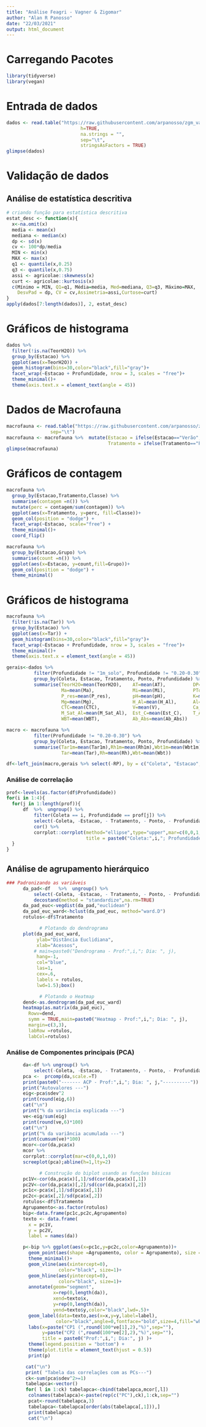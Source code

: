 ```yaml
---
title: "Análise Feagri - Vagner & Zigomar"
author: "Alan R Panosso"
date: "22/03/2021"
output: html_document
---
```


# Carregando Pacotes

```r
library(tidyverse)
library(vegan)
```

# Entrada de dados
```r
dados <- read.table("https://raw.githubusercontent.com/arpanosso/zgm_vagnr_feagri/main/dados/Dados_gerais.txt",
                           h=TRUE,
                           na.strings = "",
                           sep="\t",
                           stringsAsFactors = TRUE)
glimpse(dados)
```

# Validação de dados  
## Análise de estatística descritiva  

```r
# criando função para estatística descritiva
estat_desc <- function(x){
  x<-na.omit(x)
  media <- mean(x)
  mediana <- median(x)
  dp <- sd(x)
  cv <- 100*dp/media
  MIN <- min(x)
  MAX <- max(x)
  q1 <- quantile(x,0.25)
  q3 <- quantile(x,0.75)
  assi <- agricolae::skewness(x)
  curt <- agricolae::kurtosis(x)
  c(Mínimo = MIN, Q1=q1, Média=media, Med=mediana, Q3=q3, Máximo=MAX,
    DesvPad = dp, CV = cv,Assimetria=assi,Curtose=curt)
}
apply(dados[7:length(dados)], 2, estat_desc)
```

# Gráficos de histograma

```r
dados %>% 
  filter(!is.na(TeorH2O)) %>% 
  group_by(Estacao) %>% 
  ggplot(aes(x=TeorH2O)) +
  geom_histogram(bins=30,color="black",fill="gray")+
  facet_wrap(~Estacao + Profundidade, nrow = 3, scales = "free")+
  theme_minimal()+
  theme(axis.text.x = element_text(angle = 45))
```


# Dados de Macrofauna

```r
macrofauna <- read.table("https://raw.githubusercontent.com/arpanosso/zgm_vagnr_feagri/main/dados/Macrofauna_edafica_dados_gerais_analises.txt", h=TRUE,
                sep="\t")
macrofauna <- macrofauna %>%  mutate(Estacao = ifelse(Estacao=="Verão","Verao",Estacao),
                                     Tratamento = ifelse(Tratamento=="Pastagem","Pasto",Tratamento))
glimpse(macrofauna)
```

# Gráficos de contagem
```r
macrofauna %>% 
  group_by(Estacao,Tratamento,Classe) %>% 
  summarise(contagem =n()) %>% 
  mutate(perc = contagem/sum(contagem)) %>% 
  ggplot(aes(x=Tratamento, y=perc, fill=Classe))+
  geom_col(position = "dodge") + 
  facet_wrap(~Estacao, scale="free") +
  theme_minimal()+
  coord_flip()
```

```r
macrofauna %>% 
  group_by(Estacao,Grupo) %>% 
  summarise(count =n()) %>% 
  ggplot(aes(x=Estacao, y=count,fill=Grupo))+
  geom_col(position = "dodge") + 
  theme_minimal()
```


# Gráficos de histograma

```r
macrofauna %>% 
  filter(!is.na(Tar)) %>% 
  group_by(Estacao) %>% 
  ggplot(aes(x=Tar)) +
  geom_histogram(bins=30,color="black",fill="gray")+
  facet_wrap(~Estacao + Profundidade, nrow = 3, scales = "free")+
  theme_minimal()+
  theme(axis.text.x = element_text(angle = 45))
```


```r
gerais<-dados %>% 
          filter(Profundidade != "1m_solo", Profundidade != "0.20-0.30") %>% 
          group_by(Coleta, Estacao, Tratamento, Ponto, Profundidade) %>% 
          summarise(TeorH2O=mean(TeorH2O),    AT=mean(AT),          DP=mean(DP),            DS =mean(DS),          
                    Ma=mean(Ma),              Mi=mean(Mi),          PTotal=mean(PTotal),    RP  =mean(RP),         
                    P_res=mean(P_res),        pH=mean(pH),          K=mean(K),              Ca =mean(Ca),          
                    Mg=mean(Mg),              H_Al=mean(H_Al),      Al=mean(Al),            SB=mean(SB),
                    CTC=mean(CTC),            V=mean(V),            Ca_CTC=mean(Ca_CTC),    Mg_CTC  =mean(Mg_CTC),     
                    M_Sat_Al=mean(M_Sat_Al),  Est_C=mean(Est_C),    T_Ar=mean(T_Ar),        RH =mean(RH),          
                    WBT=mean(WBT),            Ab_Abs=mean(Ab_Abs))
```


```r
macro <- macrofauna %>% 
          filter(Profundidade != "0.20-0.30") %>%
          group_by(Coleta, Estacao, Tratamento, Ponto, Profundidade) %>%
          summarise(Tar1m=mean(Tar1m),Rh1m=mean(Rh1m),Wbt1m=mean(Wbt1m),
                    Tar=mean(Tar),Rh=mean(Rh),Wbt=mean(Wbt))
```

```r
df<-left_join(macro,gerais %>% select(-RP), by = c("Coleta", "Estacao", "Tratamento", "Ponto", "Profundidade"))
```

### Análise de correlação  

```r
prof<-levels(as.factor(df$Profundidade))
for(i in 1:4){
  for(j in 1:length(prof)){
      df  %>%  ungroup() %>%  
          filter(Coleta == i, Profundidade == prof[j]) %>% 
          select(-Coleta, -Estacao, - Tratamento, - Ponto, - Profundidade) %>% 
          cor() %>% 
          corrplot::corrplot(method="ellipse",type="upper",mar=c(0,0,1,0),
                             title = paste0("Coleta:",i,"; Profundidade: ", j))
  }
}
```

## Análise de agrupamento hierárquico  
```r
### Padronizando as variáveis 
      da_pad<-df   %>%  ungroup() %>% 
          select(-Coleta, -Estacao, - Tratamento, - Ponto, - Profundidade ) %>% 
          decostand(method = "standardize",na.rm=TRUE)
      da_pad_euc<-vegdist(da_pad,"euclidean")
      da_pad_euc_ward<-hclust(da_pad_euc, method="ward.D")
      rotulos<-df$Tratamento

            # Plotando do dendrograma
      plot(da_pad_euc_ward, 
           ylab="Distância Euclidiana",
           xlab="Acessos",
          # main=paste0("Dendrograma - Prof:",i,"; Dia: ", j),
           hang=-1,
           col="blue",
           las=1,
           cex=.6,
           labels = rotulos,
           lwd=1.5);box()

            # Plotando o Heatmap
      dend<-as.dendrogram(da_pad_euc_ward)
      heatmap(as.matrix(da_pad_euc),
        Rowv=dend,
        symm = TRUE,main=paste0("Heatmap - Prof:",i,"; Dia: ", j),
        margin=c(3,3),
        labRow =rotulos,
        labCol=rotulos)
```

### Análise de Componentes principais (PCA)

```r
      da<-df %>% ungroup() %>% 
          select(-Coleta, -Estacao, - Tratamento, - Ponto, - Profundidade )
      pca <-  prcomp(da,scale.=T)
      print(paste0("------- ACP - Prof:",i,"; Dia: ", j,"----------"))
      print("Autovalores ---")
      eig<-pca$sdev^2
      print(round(eig,6))
      cat("\n")
      print("% da variância explicada ---")
      ve<-eig/sum(eig)
      print(round(ve,6)*100)
      cat("\n")
      print("% da variância acumulada ---")
      print(cumsum(ve)*100)
      mcor<-cor(da,pca$x) 
      mcor %>% 
      corrplot::corrplot(mar=c(0,0,1,0))
      screeplot(pca);abline(h=1,lty=2)

            # Construção do biplot usando as funções básicas
      pc1V<-cor(da,pca$x)[,1]/sd(cor(da,pca$x)[,1])
      pc2V<-cor(da,pca$x)[,2]/sd(cor(da,pca$x)[,2])
      pc1c<-pca$x[,1]/sd(pca$x[,1])
      pc2c<-pca$x[,2]/sd(pca$x[,2])
      rotulos<-df$Tratamento
      Agrupamento<-as.factor(rotulos)
      bip<-data.frame(pc1c,pc2c,Agrupamento)
      texto <- data.frame(
        x = pc1V,
        y = pc2V,
        label = names(da))

      p<-bip %>% ggplot(aes(x=pc1c,y=pc2c,color=Agrupamento))+
        geom_point(aes(shape =Agrupamento, color = Agrupamento), size = 2)+ 
        theme_minimal()+
        geom_vline(aes(xintercept=0),
                   color="black", size=1)+
        geom_hline(aes(yintercept=0),
                   color="black", size=1)+
        annotate(geom="segment",
                 x=rep(0,length(da)),
                 xend=texto$x,
                 y=rep(0,length(da)),
                 yend=texto$y,color="black",lwd=.5)+
        geom_label(data=texto,aes(x=x,y=y,label=label),
                  color="black",angle=0,fontface="bold",size=4,fill="white")+
        labs(x=paste("CP1 (",round(100*ve[1],2),"%)",sep=""),
             y=paste("CP2 (",round(100*ve[2],2),"%)",sep=""),
             title = paste0("Prof:",i,"; Dia:", j) )+
        theme(legend.position = "bottom") +
        theme(plot.title = element_text(hjust = 0.5))
        print(p)

       cat("\n")
       print( "Tabela das correlações com as PCs---")
       ck<-sum(pca$sdev^2>=1)
       tabelapca<-vector()
       for( l in 1:ck) tabelapca<-cbind(tabelapca,mcor[,l]) 
        colnames(tabelapca)<-paste(rep(c("PC"),ck),1:ck,sep="")
        pcat<-round(tabelapca,3)
        tabelapca<-tabelapca[order(abs(tabelapca[,1])),]
        print(tabelapca)
        cat("\n")

```
